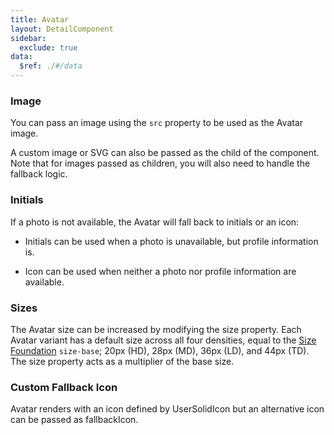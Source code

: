 ```yaml
---
title: Avatar
layout: DetailComponent
sidebar:
  exclude: true
data:
  $ref: ./#/data
---
```


<LivePreviewControls>
<LivePreview componentName="avatar" exampleName="Image" >

### Image

You can pass an image using the `src` property to be used as the Avatar image.

A custom image or SVG can also be passed as the child of the component. Note that for images passed as children, you will also need to handle the fallback logic.

</LivePreview>
<LivePreview componentName="avatar" exampleName="Initials" >

### Initials

If a photo is not available, the Avatar will fall back to initials or an icon:

- Initials can be used when a photo is unavailable, but profile information is.

- Icon can be used when neither a photo nor profile information are available.

</LivePreview>
<LivePreview componentName="avatar" exampleName="Sizes" >

### Sizes

The Avatar size can be increased by modifying the size property. Each Avatar variant has a default size across all four densities, equal to the [Size Foundation](/salt/foundations/size) `size-base`; 20px (HD), 28px (MD), 36px (LD), and 44px (TD). The size property acts as a multiplier of the base size.

</LivePreview>
<LivePreview componentName="avatar" exampleName="CustomFallbackIcon" >

### Custom Fallback Icon

Avatar renders with an icon defined by UserSolidIcon but an alternative icon can be passed as fallbackIcon. 

</LivePreview>
</LivePreviewControls>
